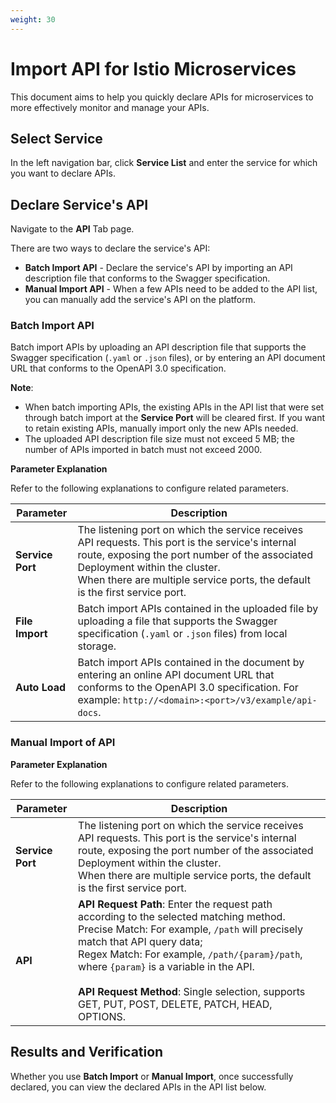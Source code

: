 ```yaml
---
weight: 30
---
```


# Import API for Istio Microservices

This document aims to help you quickly declare APIs for microservices to more effectively monitor and manage your APIs.

## Select Service

In the left navigation bar, click **Service List** and enter the service for which you want to declare APIs.

## Declare Service's API

Navigate to the **API** Tab page.

There are two ways to declare the service's API:

* **Batch Import API** - Declare the service's API by importing an API description file that conforms to the Swagger specification.
* **Manual Import API** - When a few APIs need to be added to the API list, you can manually add the service's API on the platform.

### Batch Import API

Batch import APIs by uploading an API description file that supports the Swagger specification (`.yaml` or `.json` files), or by entering an API document URL that conforms to the OpenAPI 3.0 specification.

**Note**:

* When batch importing APIs, the existing APIs in the API list that were set through batch import at the **Service Port** will be cleared first. If you want to retain existing APIs, manually import only the new APIs needed.
* The uploaded API description file size must not exceed 5 MB; the number of APIs imported in batch must not exceed 2000.

**Parameter Explanation**

Refer to the following explanations to configure related parameters.

| Parameter        | Description                                                                                                                                                                                                                                                          |
   |------------------|----------------------------------------------------------------------------------------------------------------------------------------------------------------------------------------------------------------------------------------------------------------------|
| **Service Port** | The listening port on which the service receives API requests. This port is the service's internal route, exposing the port number of the associated Deployment within the cluster.<br />When there are multiple service ports, the default is the first service port. |
| **File Import**  | Batch import APIs contained in the uploaded file by uploading a file that supports the Swagger specification (`.yaml` or `.json` files) from local storage.                                                                                                          |
| **Auto Load**    | Batch import APIs contained in the document by entering an online API document URL that conforms to the OpenAPI 3.0 specification. For example: `http://<domain>:<port>/v3/example/api-docs`.                                                                        |

### Manual Import of API

**Parameter Explanation**

Refer to the following explanations to configure related parameters.

| Parameter        | Description                                                                                                                                                                                                                                                                                                                                                                 |
   |------------------|-----------------------------------------------------------------------------------------------------------------------------------------------------------------------------------------------------------------------------------------------------------------------------------------------------------------------------------------------------------------------------|
| **Service Port** | The listening port on which the service receives API requests. This port is the service's internal route, exposing the port number of the associated Deployment within the cluster.<br />When there are multiple service ports, the default is the first service port.                                                                                                        |
| **API**          | **API Request Path**: Enter the request path according to the selected matching method.<br />Precise Match: For example, `/path` will precisely match that API query data;<br />Regex Match: For example, `/path/{param}/path`, where `{param}` is a variable in the API.<br /><br />**API Request Method**: Single selection, supports GET, PUT, POST, DELETE, PATCH, HEAD, OPTIONS. |

## Results and Verification
Whether you use **Batch Import** or **Manual Import**, once successfully declared, you can view the declared APIs in the API list below.
